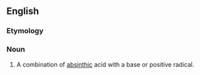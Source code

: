 ==English==

===Etymology===
{{suffix|absinth|ate}}

===Noun===
{{en-noun}}

# {{context|chemistry}} A combination of [[absinthic]] acid with a base or positive radical.